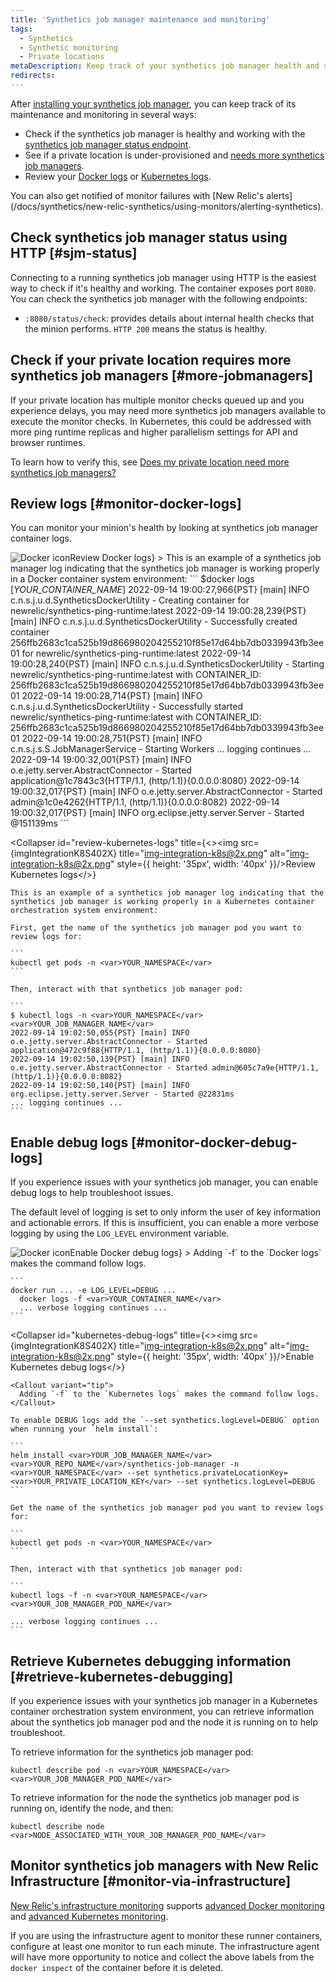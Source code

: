```yaml
---
title: 'Synthetics job manager maintenance and monitoring'
tags:
  - Synthetics
  - Synthetic monitoring
  - Private locations
metaDescription: Keep track of your synthetics job manager health and status.
redirects:
---
```




After [installing your synthetics job manager](/docs/synthetics/synthetic-monitoring/private-locations/install-job-manager), you can keep track of its maintenance and monitoring in several ways:

* Check if the synthetics job manager is healthy and working with the [synthetics job manager status endpoint](#sjm-status).
* See if a private location is under-provisioned and [needs more synthetics job managers](#more-jobmanagers).
* Review your [Docker logs](#monitor-docker-logs) or [Kubernetes logs](#monitor-docker-logs).

<Callout variant="tip">
  You can also get notified of monitor failures with [New Relic's alerts](/docs/synthetics/new-relic-synthetics/using-monitors/alerting-synthetics).
</Callout>

## Check synthetics job manager status using HTTP [#sjm-status]

Connecting to a running synthetics job manager using HTTP is the easiest way to check if it's healthy and working. The container exposes port `8080`. You can check the synthetics job manager with the following endpoints:

* `:8080/status/check`: provides details about internal health checks that the minion performs. `HTTP 200` means the status is healthy.

## Check if your private location requires more synthetics job managers [#more-jobmanagers]

If your private location has multiple monitor checks queued up and you experience delays, you may need more synthetics job managers available to execute the monitor checks. In Kubernetes, this could be addressed with more ping runtime replicas and higher parallelism settings for API and browser runtimes.

To learn how to verify this, see [Does my private location need more synthetics job managers?](/docs/synthetics/new-relic-synthetics/private-locations/monitor-private-locations#more-minions)

## Review logs [#monitor-docker-logs]

You can monitor your minion's health by looking at synthetics job manager container logs.

<CollapserGroup>
  <Collapser
    id="review-docker-logs"
    title={<><img src={dockerLogoCrop} title="Docker icon" alt="Docker icon" style={{ height: '35px', width: '40px' }}/>Review Docker logs</>}
  >
    This is an example of a synthetics job manager log indicating that the synthetics job manager is working properly in a Docker container system environment:
    ```
    $docker logs [<var>YOUR_CONTAINER_NAME</var>]
      2022-09-14 19:00:27,966{PST} [main] INFO  c.n.s.j.u.d.SyntheticsDockerUtility - Creating container for newrelic/synthetics-ping-runtime:latest
      2022-09-14 19:00:28,239{PST} [main] INFO  c.n.s.j.u.d.SyntheticsDockerUtility - Successfully created container 256ffb2683c1ca525b19d866980204255210f85e17d64bb7db0339943fb3ee01 for newrelic/synthetics-ping-runtime:latest
      2022-09-14 19:00:28,240{PST} [main] INFO  c.n.s.j.u.d.SyntheticsDockerUtility - Starting newrelic/synthetics-ping-runtime:latest with CONTAINER_ID: 256ffb2683c1ca525b19d866980204255210f85e17d64bb7db0339943fb3ee01
      2022-09-14 19:00:28,714{PST} [main] INFO  c.n.s.j.u.d.SyntheticsDockerUtility - Successfully started newrelic/synthetics-ping-runtime:latest with CONTAINER_ID: 256ffb2683c1ca525b19d866980204255210f85e17d64bb7db0339943fb3ee01
      2022-09-14 19:00:28,751{PST} [main] INFO  c.n.s.j.s.S.JobManagerService - Starting Workers
      ... logging continues ...
      2022-09-14 19:00:32,001{PST} [main] INFO  o.e.jetty.server.AbstractConnector - Started application@1c7843c3{HTTP/1.1, (http/1.1)}{0.0.0.0:8080}
      2022-09-14 19:00:32,017{PST} [main] INFO  o.e.jetty.server.AbstractConnector - Started admin@1c0e4262{HTTP/1.1, (http/1.1)}{0.0.0.0:8082}
      2022-09-14 19:00:32,017{PST} [main] INFO  org.eclipse.jetty.server.Server - Started @151139ms
    ```
  </Collapser>

  <Collapser
    id="review-kubernetes-logs"
    title={<><img src={imgIntegrationK8S402X} title="img-integration-k8s@2x.png" alt="img-integration-k8s@2x.png" style={{ height: '35px', width: '40px' }}/>Review Kubernetes logs</>}
  >
    This is an example of a synthetics job manager log indicating that the synthetics job manager is working properly in a Kubernetes container orchestration system environment:

    First, get the name of the synthetics job manager pod you want to review logs for:

    ```
    kubectl get pods -n <var>YOUR_NAMESPACE</var>
    ```

    Then, interact with that synthetics job manager pod:

    ```
    $ kubectl logs -n <var>YOUR_NAMESPACE</var> <var>YOUR_JOB_MANAGER_NAME</var>
    2022-09-14 19:02:50,055{PST} [main] INFO  o.e.jetty.server.AbstractConnector - Started application@472c9f88{HTTP/1.1, (http/1.1)}{0.0.0.0:8080}
    2022-09-14 19:02:50,139{PST} [main] INFO  o.e.jetty.server.AbstractConnector - Started admin@605c7a9e{HTTP/1.1, (http/1.1)}{0.0.0.0:8082}
    2022-09-14 19:02:50,140{PST} [main] INFO  org.eclipse.jetty.server.Server - Started @22831ms
    ... logging continues ...
    ```
  </Collapser>
</CollapserGroup>

## Enable debug logs [#monitor-docker-debug-logs]

If you experience issues with your synthetics job manager, you can enable debug logs to help troubleshoot issues.

The default level of logging is set to only inform the user of key information and actionable errors. If this is insufficient, you can enable a more verbose logging by using the `LOG_LEVEL` environment variable.

<CollapserGroup>
  <Collapser
    id="docker-debug-logs"
    title={<><img src={dockerLogoCrop} title="Docker icon" alt="Docker icon" style={{ height: '35px', width: '40px' }}/>Enable Docker debug logs</>}
  >
    <Callout variant="tip">
      Adding `-f` to the `Docker logs` makes the command follow logs.
    </Callout>

    ```
    docker run ... -e LOG_LEVEL=DEBUG ...
      docker logs -f <var>YOUR_CONTAINER_NAME</var>
      ... verbose logging continues ...
    ```
  </Collapser>

  <Collapser
    id="kubernetes-debug-logs"
    title={<><img src={imgIntegrationK8S402X} title="img-integration-k8s@2x.png" alt="img-integration-k8s@2x.png" style={{ height: '35px', width: '40px' }}/>Enable Kubernetes debug logs</>}
  >
    <Callout variant="tip">
      Adding `-f` to the `Kubernetes logs` makes the command follow logs.
    </Callout>

    To enable DEBUG logs add the `--set synthetics.logLevel=DEBUG` option when running your `helm install`:

    ```
    helm install <var>YOUR_JOB_MANAGER_NAME</var> <var>YOUR_REPO_NAME</var>/synthetics-job-manager -n <var>YOUR_NAMESPACE</var> --set synthetics.privateLocationKey=<var>YOUR_PRIVATE_LOCATION_KEY</var> --set synthetics.logLevel=DEBUG
    ```

    Get the name of the synthetics job manager pod you want to review logs for:

    ```
    kubectl get pods -n <var>YOUR_NAMESPACE</var>
    ```

    Then, interact with that synthetics job manager pod:

    ```
    kubectl logs -f -n <var>YOUR_NAMESPACE</var> <var>YOUR_JOB_MANAGER_POD_NAME</var>

    ... verbose logging continues ...
    ```
  </Collapser>
</CollapserGroup>

## Retrieve Kubernetes debugging information [#retrieve-kubernetes-debugging]

If you experience issues with your synthetics job manager in a Kubernetes container orchestration system environment, you can retrieve information about the synthetics job manager pod and the node it is running on to help troubleshoot.

To retrieve information for the synthetics job manager pod:

```
kubectl describe pod -n <var>YOUR_NAMESPACE</var> <var>YOUR_JOB_MANAGER_POD_NAME</var>
```

To retrieve information for the node the synthetics job manager pod is running on, identify the node, and then:

```
kubectl describe node <var>NODE_ASSOCIATED_WITH_YOUR_JOB_MANAGER_POD_NAME</var>
```

## Monitor synthetics job managers with New Relic Infrastructure [#monitor-via-infrastructure]

[New Relic's infrastructure monitoring](/docs/infrastructure) supports [advanced Docker monitoring](/docs/infrastructure/new-relic-infrastructure/data-instrumentation/docker-instrumentation-infrastructure) and [advanced Kubernetes monitoring](/docs/integrations/kubernetes-integration/get-started/introduction-kubernetes-integration). 

If you are using the infrastructure agent to monitor these runner containers, configure at least one monitor to run each minute. The infrastructure agent will have more opportunity to notice and collect the above labels from the `docker inspect` of the container before it is deleted.

